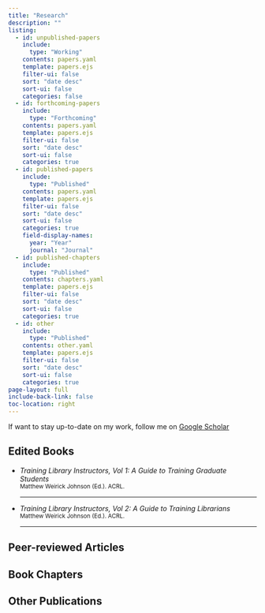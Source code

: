 ```yaml
---
title: "Research"
description: "" 
listing:
  - id: unpublished-papers
    include: 
      type: "Working"
    contents: papers.yaml
    template: papers.ejs
    filter-ui: false
    sort: "date desc"
    sort-ui: false
    categories: false
  - id: forthcoming-papers
    include: 
      type: "Forthcoming"
    contents: papers.yaml
    template: papers.ejs
    filter-ui: false
    sort: "date desc"
    sort-ui: false
    categories: true  
  - id: published-papers
    include: 
      type: "Published"
    contents: papers.yaml
    template: papers.ejs
    filter-ui: false
    sort: "date desc" 
    sort-ui: false
    categories: true
    field-display-names: 
      year: "Year"
      journal: "Journal"
  - id: published-chapters
    include: 
      type: "Published"
    contents: chapters.yaml
    template: papers.ejs
    filter-ui: false
    sort: "date desc"
    sort-ui: false
    categories: true 
  - id: other
    include: 
      type: "Published"
    contents: other.yaml
    template: papers.ejs
    filter-ui: false
    sort: "date desc"
    sort-ui: false
    categories: true 
page-layout: full
include-back-link: false
toc-location: right
---
```


If want to stay up-to-date on my work, follow me on [Google Scholar](https://scholar.google.com/citations?hl=en&user=dgbjIWIAAAAJ)

```{=html}
<!---
You can filter the items displayed below based on my three major research areas:

::: {.btn-group role="group" aria-label="Publication grouping buttons"}
<a role="button" href="#category=Librarian Worklife" type="button" class="btn btn-outline-secondary btn-s">Improving Librarian Work Life</a> <a role="button" href="#category=" type="button" class="btn btn-outline-secondary btn-s">Training Librarians</a> <a role="button" href="#category=" type="button" class="btn btn-outline-secondary btn-s">Managing Librarians</a>
:::

</br>

--->
```
```{=html}
<!--
## Working Papers

:::{#unpublished-papers}
:::


## Forthcoming

:::{#forthcoming-papers}
:::
-->
```
## Edited Books

-   *Training Library Instructors, Vol 1: A Guide to Training Graduate Students* <br/> <small class="text-muted" style="display:block;"> Matthew Weirick Johnson (Ed.). ACRL. </small>

    <hr>

-   *Training Library Instructors, Vol 2: A Guide to Training Librarians* <br/> <small class="text-muted" style="display:block;"> Matthew Weirick Johnson (Ed.). ACRL.</small>

    <hr>

## Peer-reviewed Articles

::: {#published-papers}
:::

## Book Chapters

::: {#published-chapters}
:::

## Other Publications

::: {#other}
:::
